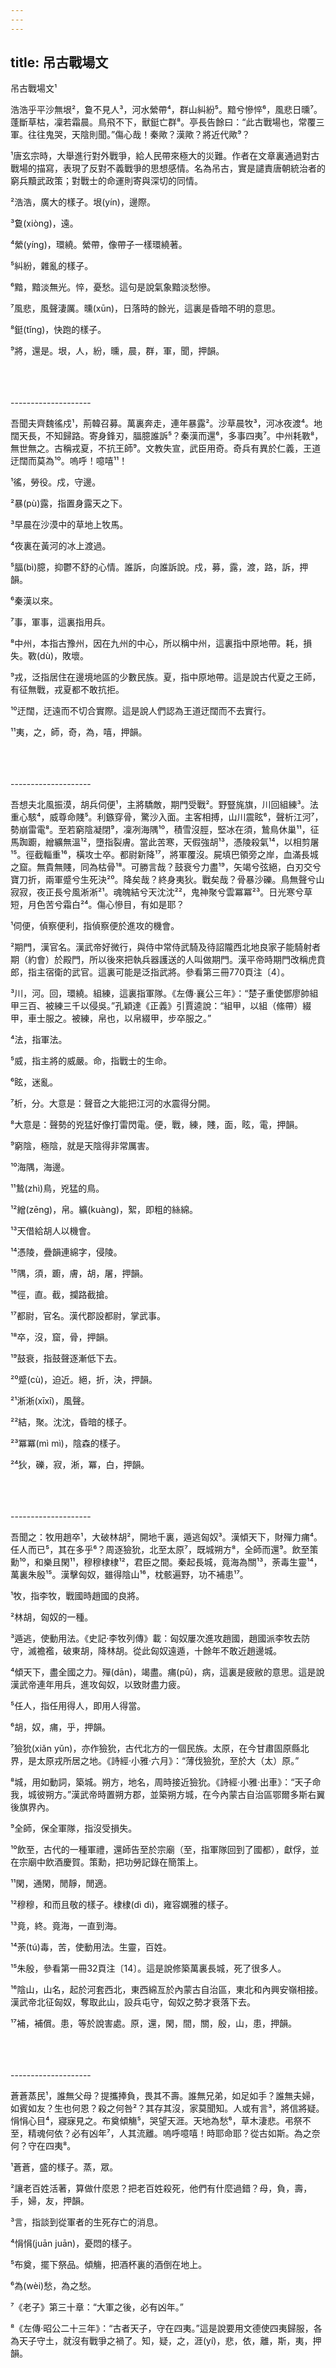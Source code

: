 ```yaml
---
---
---
```

title: 吊古戰場文
---




吊古戰場文¹

浩浩乎平沙無垠²，敻不見人³，河水縈帶⁴，群山糾紛⁵。黯兮慘悴⁶，風悲日曛⁷。蓬斷草枯，凜若霜晨。鳥飛不下，獸鋌亡群⁸。亭長告餘曰：“此古戰場也，常覆三軍。往往鬼哭，天陰則聞。”傷心哉！秦歟？漢歟？將近代歟⁹？

¹唐玄宗時，大舉進行對外戰爭，給人民帶來極大的災難。作者在文章裏通過對古戰場的描寫，表現了反對不義戰爭的思想感情。名為吊古，實是譴責唐朝統治者的窮兵黷武政策；對戰士的命運則寄與深切的同情。

²浩浩，廣大的樣子。垠(yín)，邊際。

³敻(xiòng)，遠。

⁴縈(yíng)，環繞。縈帶，像帶子一樣環繞著。

⁵糾紛，雜亂的樣子。

⁶黯，黯淡無光。悴，憂愁。這句是說氣象黯淡愁慘。

⁷風悲，風聲淒厲。曛(xūn)，日落時的餘光，這裏是昏暗不明的意思。

⁸鋌(tǐng)，快跑的樣子。

⁹將，還是。垠，人，紛，曛，晨，群，軍，聞，押韻。



<br/><br/><br/>--------------------

吾聞夫齊魏徭戍¹，荊韓召募。萬裏奔走，連年暴露²。沙草晨牧³，河冰夜渡⁴。地闊天長，不知歸路。寄身鋒刃，腷臆誰訴⁵？秦漢而還⁶，多事四夷⁷。中州耗斁⁸，無世無之。古稱戎夏，不抗王師⁹。文教失宣，武臣用奇。奇兵有異於仁義，王道迂闊而莫為¹⁰。嗚呼！噫嘻¹¹！

¹徭，勞役。戍，守邊。

²暴(pù)露，指置身露天之下。

³早晨在沙漠中的草地上牧馬。

⁴夜裏在黃河的冰上渡過。

⁵腷(bì)臆，抑鬱不舒的心情。誰訴，向誰訴說。戍，募，露，渡，路，訴，押韻。

⁶秦漢以來。

⁷事，軍事，這裏指用兵。

⁸中州，本指古豫州，因在九州的中心，所以稱中州，這裏指中原地帶。耗，損失。斁(dù)，敗壞。

⁹戎，泛指居住在邊境地區的少數民族。夏，指中原地帶。這是說古代夏之王師，有征無戰，戎夏都不敢抗拒。

¹⁰迂闊，迂遠而不切合實際。這是說人們認為王道迂闊而不去實行。

¹¹夷，之，師，奇，為，嘻，押韻。



<br/><br/><br/>--------------------

吾想夫北風振漠，胡兵伺便¹，主將驕敵，期門受戰²。野豎旄旗，川回組練³。法重心駭⁴，威尊命賤⁵。利鏃穿骨，驚沙入面。主客相搏，山川震眩⁶，聲析江河⁷，勢崩雷電⁸。至若窮陰凝閉⁹，凜冽海隅¹⁰，積雪沒脛，堅冰在須，鷙鳥休巢¹¹，征馬踟躕，繒纊無溫¹²，墮指裂膚。當此苦寒，天假強胡¹³，憑陵殺氣¹⁴，以相剪屠¹⁵。徑截輜重¹⁶，橫攻士卒。都尉新降¹⁷，將軍覆沒。屍填巴領旁之岸，血滿長城之窟。無貴無賤，同為枯骨¹⁸。可勝言哉？鼓衰兮力盡¹⁹，矢竭兮弦絕，白刃交兮寶刀折，兩軍蹙兮生死決²⁰。降矣哉？終身夷狄。戰矣哉？骨暴沙礫。鳥無聲兮山寂寂，夜正長兮風淅淅²¹。魂魄結兮天沈沈²²，鬼神聚兮雲冪冪²³。日光寒兮草短，月色苦兮霜白²⁴。傷心慘目，有如是耶？

¹伺便，偵察便利，指偵察便於進攻的機會。

²期門，漢官名。漢武帝好微行，與侍中常侍武騎及待詔隴西北地良家子能騎射者期（約會）於殿門，所以後來把執兵器護送的人叫做期門。漢平帝時期門改稱虎賁郎，指主宿衛的武官。這裏可能是泛指武將。參看第三冊770頁注〔4〕。

³川，河。回，環繞。組練，這裏指軍隊。《左傳·襄公三年》：“楚子重使鄧廖帥組甲三百、被練三千以侵吳。”孔穎達《正義》引賈逵說：“組甲，以組（絛帶）綴甲，車士服之。被練，帛也，以帛綴甲，步卒服之。”

⁴法，指軍法。

⁵威，指主將的威嚴。命，指戰士的生命。

⁶眩，迷亂。

⁷析，分。大意是：聲音之大能把江河的水震得分開。

⁸大意是：聲勢的兇猛好像打雷閃電。便，戰，練，賤，面，眩，電，押韻。

⁹窮陰，極陰，就是天陰得非常厲害。

¹⁰海隅，海邊。

¹¹鷙(zhì)鳥，兇猛的鳥。

¹²繒(zēng)，帛。纊(kuàng)，絮，即粗的絲綿。

¹³天借給胡人以機會。

¹⁴憑陵，疊韻連綿字，侵陵。

¹⁵隅，須，躕，膚，胡，屠，押韻。

¹⁶徑，直。截，攔路截搶。

¹⁷都尉，官名。漢代郡設都尉，掌武事。

¹⁸卒，沒，窟，骨，押韻。

¹⁹鼓衰，指鼓聲逐漸低下去。

²⁰蹙(cù)，迫近。絕，折，決，押韻。

²¹淅淅(xīxī)，風聲。

²²結，聚。沈沈，昏暗的樣子。

²³冪冪(mì mì)，陰森的樣子。

²⁴狄，礫，寂，淅，冪，白，押韻。



<br/><br/><br/>--------------------

吾聞之：牧用趙卒¹，大破林胡²，開地千裏，遁逃匈奴³。漢傾天下，財殫力痡⁴。任人而已⁵，其在多乎⁶？周逐獫狁，北至太原⁷，既城朔方⁸，全師而還⁹。飲至策勳¹⁰，和樂且閑¹¹，穆穆棣棣¹²，君臣之間。秦起長城，竟海為關¹³，荼毒生靈¹⁴，萬裏朱殷¹⁵。漢擊匈奴，雖得陰山¹⁶，枕骸遍野，功不補患¹⁷。

¹牧，指李牧，戰國時趙國的良將。

²林胡，匈奴的一種。

³遁逃，使動用法。《史記·李牧列傳》載：匈奴屢次進攻趙國，趙國派李牧去防守，滅襜襤，破東胡，降林胡。從此匈奴遠遁，十餘年不敢近趙邊城。

⁴傾天下，盡全國之力。殫(dān)，竭盡。痡(pū)，病，這裏是疲敝的意思。這是說漢武帝連年用兵，進攻匈奴，以致財盡力疲。

⁵任人，指任用得人，即用人得當。

⁶胡，奴，痡，乎，押韻。

⁷獫狁(xiǎn yǔn)，亦作獫狁，古代北方的一個民族。太原，在今甘肅固原縣北界，是太原戎所居之地。《詩經·小雅·六月》：“薄伐獫狁，至於大（太）原。”

⁸城，用如動詞，築城。朔方，地名，周時接近獫狁。《詩經·小雅·出車》：“天子命我，城彼朔方。”漢武帝時置朔方郡，並築朔方城，在今內蒙古自治區鄂爾多斯右翼後旗界內。

⁹全師，保全軍隊，指沒受損失。

¹⁰飲至，古代的一種軍禮，還師告至於宗廟（至，指軍隊回到了國都），獻俘，並在宗廟中飲酒慶賀。策勳，把功勞記錄在簡策上。

¹¹閑，通閑，閒靜，閒適。

¹²穆穆，和而且敬的樣子。棣棣(dì dì)，雍容嫻雅的樣子。

¹³竟，終。竟海，一直到海。

¹⁴荼(tú)毒，苦，使動用法。生靈，百姓。

¹⁵朱殷，參看第一冊32頁注〔14〕。這是說修築萬裏長城，死了很多人。

¹⁶陰山，山名，起於河套西北，東西綿亙於內蒙古自治區，東北和內興安嶺相接。漢武帝北征匈奴，奪取此山，設兵屯守，匈奴之勢才衰落下去。

¹⁷補，補償。患，等於說害處。原，還，閑，間，關，殷，山，患，押韻。



<br/><br/><br/>--------------------

蒼蒼蒸民¹，誰無父母？提攜捧負，畏其不壽。誰無兄弟，如足如手？誰無夫婦，如賓如友？生也何恩？殺之何咎²？其存其沒，家莫聞知。人或有言³，將信將疑。悁悁心目⁴，寢寐見之。布奠傾觴⁵，哭望天涯。天地為愁⁶，草木淒悲。弔祭不至，精魂何依？必有凶年⁷，人其流離。嗚呼噫嘻！時耶命耶？從古如斯。為之奈何？守在四夷⁸。

¹蒼蒼，盛的樣子。蒸，眾。

²讓老百姓活著，算做什麼恩？把老百姓殺死，他們有什麼過錯？母，負，壽，手，婦，友，押韻。

³言，指談到從軍者的生死存亡的消息。

⁴悁悁(juān juān)，憂悶的樣子。

⁵布奠，擺下祭品。傾觴，把酒杯裏的酒倒在地上。

⁶為(wèi)愁，為之愁。

⁷《老子》第三十章：“大軍之後，必有凶年。”

⁸《左傳·昭公二十三年》：“古者天子，守在四夷。”這是說要用文德使四夷歸服，各為天子守土，就沒有戰爭之禍了。知，疑，之，涯(yí)，悲，依，離，斯，夷，押韻。